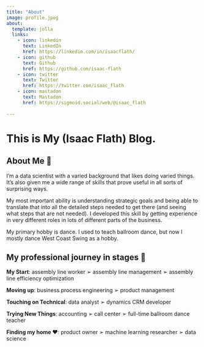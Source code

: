 ```yaml
---
title: "About"
image: profile.jpeg
about:
  template: jolla
  links:
    - icon: linkedin
      text: LinkedIn
      href: https://linkedin.com/in/isaacflath/
    - icon: github
      text: Github
      href: https://github.com/isaac-flath
    - icon: twitter
      text: Twitter
      href: https://twitter.com/isaac_flath
    - icon: mastadon
      text: Mastadon
      href: https://sigmoid.social/web/@isaac_flath
        
---
```


# This is My (Isaac Flath) Blog.

## About Me 👋

I'm a data scientist with a varied background that likes doing varied things.  It's also given me a wide range of skills that prove useful in all sorts of surprising ways.   

My most important ability is understanding strategic goals and being able to translate that into all the detailed steps needed to get there (and seeing what steps that are not needed).  I developed this skill by getting experience in very different roles in lots of different parts of the business.

My primary hobby is dance.  I used to teach ballroom dance, but now I mostly dance West Coast Swing as a hobby.

## My professional journey in stages 🚀

**My Start**:  assembly line worker ➢ assembly line management ➢ assembly line efficiency optimization

**Moving up**: business process engineering ➢ product management

**Touching on Technical**: data analyst ➢ dynamics CRM developer

**Trying New Things**: accounting ➢ call center ➢ full-time ballroom dance teacher

**Finding my home ❤️**: product owner ➢ machine learning researcher ➢ data science

<a rel="me" href="https://sigmoid.social/@isaac_flath"></a>
